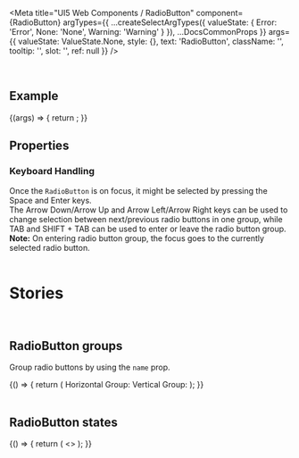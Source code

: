 
<Meta
  title="UI5 Web Components / RadioButton"
  component={RadioButton}
  argTypes={{
    ...createSelectArgTypes({
      valueState: {
        Error: 'Error',
        None: 'None',
        Warning: 'Warning'
      }
    }),
    ...DocsCommonProps
  }}
  args={{
    valueState: ValueState.None,
    style: {},
    text: 'RadioButton',
    className: '',
    tooltip: '',
    slot: '',
    ref: null
  }}
/>

<DocsHeader />

<br />

## Example

<Canvas>
  <Story name="Default">
    {(args) => {
      return <RadioButton {...args} />;
    }}
  </Story>
</Canvas>

## Properties

<ArgsTable story="." />
<div
  style={{
    fontFamily: 'var(--sapFontFamily)',
    fontSize: 'var(--sapFontSize)',
    color: 'var(--sapTextColor)'
  }}
>
  <h3>Keyboard Handling</h3>
  Once the <code>RadioButton</code> is on focus, it might be selected by pressing the Space and Enter keys. <br />
  The Arrow Down/Arrow Up and Arrow Left/Arrow Right keys can be used to change selection between next/previous radio
  buttons in one group, while TAB and SHIFT + TAB can be used to enter or leave the radio button group. <br />
  <b>Note:</b> On entering radio button group, the focus goes to the currently selected radio button.
</div>

<br />

# Stories

<br />

## RadioButton groups

Group radio buttons by using the `name` prop.

<Canvas>
  <Story name="RadioButton groups">
    {() => {
      return (
        <FlexBox style={{ width: '600px' }} justifyContent={FlexBoxJustifyContent.SpaceBetween}>
          <FlexBox alignItems={FlexBoxAlignItems.Center}>
            <Label>Horizontal Group: </Label>
            <RadioButton name="GroupA" text="Option A" />
            <RadioButton name="GroupA" text="Option B" />
            <RadioButton name="GroupA" text="Option C" />
          </FlexBox>
          <FlexBox direction={FlexBoxDirection.Column}>
            <Label>Vertical Group: </Label>
            <RadioButton name="GroupB" text="Neutral" valueState={ValueState.None} />
            <RadioButton name="GroupB" text="Warning" valueState={ValueState.Warning} />
            <RadioButton name="GroupB" text="Critical" valueState={ValueState.Error} />
          </FlexBox>
        </FlexBox>
      );
    }}
  </Story>
</Canvas>

<br />
<br />

## RadioButton states

<Canvas>
  <Story name="RadioButton states">
    {() => {
      return (
        <>
          <RadioButton text="Error" value-state={ValueState.Error} />
          <RadioButton text="Warning" value-state={ValueState.Warning} />
          <RadioButton text="Disabled" disabled selected />
          <RadioButton text="Readonly" readonly selected />
          <RadioButton text="Error disabled" disabled value-state={ValueState.Error} selected />
          <RadioButton text="Warning disabled " disabled value-state={ValueState.Warning} selected />
          <RadioButton text="Error readonly" readonly value-state={ValueState.Error} selected />
          <RadioButton text="Warning readonly" readonly value-state={ValueState.Warning} selected />
        </>
      );
    }}
  </Story>
</Canvas>
